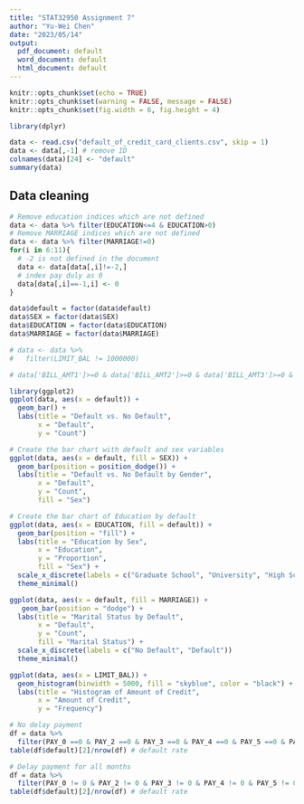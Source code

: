 ```yaml
---
title: "STAT32950 Assignment 7"
author: "Yu-Wei Chen"
date: "2023/05/14"
output:
  pdf_document: default
  word_document: default
  html_document: default
---
```

<script type="text/javascript" src="http://cdn.mathjax.org/mathjax/latest/MathJax.js?config=default"></script>

```r
knitr::opts_chunk$set(echo = TRUE)
knitr::opts_chunk$set(warning = FALSE, message = FALSE) 
knitr::opts_chunk$set(fig.width = 6, fig.height = 4)
```

```r
library(dplyr)
```

```r
data <- read.csv("default_of_credit_card_clients.csv", skip = 1)
data <- data[,-1] # remove ID
colnames(data)[24] <- "default"
summary(data)
```

## Data cleaning
```r
# Remove education indices which are not defined
data <- data %>% filter(EDUCATION<=4 & EDUCATION>0) 
# Remove MARRIAGE indices which are not defined
data <- data %>% filter(MARRIAGE!=0)
for(i in 6:11){
  # -2 is not defined in the document
  data <- data[data[,i]!=-2,]
  # index pay duly as 0
  data[data[,i]==-1,i] <- 0
}
```


```r
data$default = factor(data$default)
data$SEX = factor(data$SEX)
data$EDUCATION = factor(data$EDUCATION)
data$MARRIAGE = factor(data$MARRIAGE)
```

```r
# data <- data %>%
#   filter(LIMIT_BAL != 1000000) 

# data['BILL_AMT1']>=0 & data['BILL_AMT2']>=0 & data['BILL_AMT3']>=0 & data['BILL_AMT4']>=0 & data['BILL_AMT5']>=0 & data['BILL_AMT6']>=0
```

```r
library(ggplot2)
ggplot(data, aes(x = default)) +
  geom_bar() +
  labs(title = "Default vs. No Default",
       x = "Default",
       y = "Count")
```

```r
# Create the bar chart with default and sex variables
ggplot(data, aes(x = default, fill = SEX)) +
  geom_bar(position = position_dodge()) +
  labs(title = "Default vs. No Default by Gender",
       x = "Default",
       y = "Count",
       fill = "Sex")
```
```r
# Create the bar chart of Education by default
ggplot(data, aes(x = EDUCATION, fill = default)) +
  geom_bar(position = "fill") +
  labs(title = "Education by Sex",
       x = "Education",
       y = "Proportion",
       fill = "Sex") +
  scale_x_discrete(labels = c("Graduate School", "University", "High School", "Others")) +
  theme_minimal()
```

```r
ggplot(data, aes(x = default, fill = MARRIAGE)) +
   geom_bar(position = "dodge") +
  labs(title = "Marital Status by Default",
       x = "Default",
       y = "Count",
       fill = "Marital Status") +
  scale_x_discrete(labels = c("No Default", "Default"))
  theme_minimal()
```


```r
ggplot(data, aes(x = LIMIT_BAL)) +
  geom_histogram(binwidth = 5000, fill = "skyblue", color = "black") +
  labs(title = "Histogram of Amount of Credit",
       x = "Amount of Credit",
       y = "Frequency")
```


```r
# No delay payment
df = data %>%
  filter(PAY_0 ==0 & PAY_2 ==0 & PAY_3 ==0 & PAY_4 ==0 & PAY_5 ==0 & PAY_6 ==0) 
table(df$default)[2]/nrow(df) # default rate
```


```r
# Delay payment for all months
df = data %>%
  filter(PAY_0 != 0 & PAY_2 != 0 & PAY_3 != 0 & PAY_4 != 0 & PAY_5 != 0 & PAY_6 != 0 ) ->data_not0 
table(df$default)[2]/nrow(df) # default rate

```

